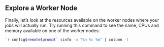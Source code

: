 ::: challenge

## Explore a Worker Node

Finally, let's look at the resources available on the worker nodes
where your jobs will actually run. Try running this command to see
the name, CPUs and memory available on one of the worker nodes:

```bash
`r config$remote$prompt` sinfo -o "%n %c %m" | column -t
```
:::

